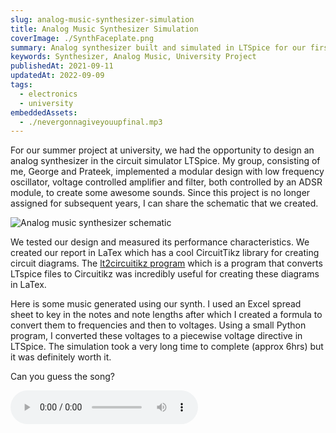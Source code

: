 ```yaml
---
slug: analog-music-synthesizer-simulation
title: Analog Music Synthesizer Simulation
coverImage: ./SynthFaceplate.png
summary: Analog synthesizer built and simulated in LTSpice for our first year project. This design features a low frequency oscillator, voltage controlled filter and amplifier. 
keywords: Synthesizer, Analog Music, University Project
publishedAt: 2021-09-11
updatedAt: 2022-09-09
tags:
  - electronics
  - university
embeddedAssets: 
  - ./nevergonnagiveyouupfinal.mp3
---
```


For our summer project at university, we had the opportunity to design an analog synthesizer in the circuit simulator LTSpice. My group, consisting of me, George and Prateek, implemented a modular design with low frequency oscillator, voltage controlled amplifier and filter, both controlled by an ADSR module, to create some awesome sounds. Since this project is no longer assigned for subsequent years, I can share the schematic that we created.

![Analog music synthesizer schematic](./synthesizer_schematic.png)

We tested our design and measured its performance characteristics. We created our report in LaTex which has a cool CircuitTikz library for creating circuit diagrams. The [lt2circuitikz program](https://github.com/ckuhlmann/lt2circuitikz) which is a program that converts LTspice files to Circuitikz was incredibly useful for creating these diagrams in LaTex.

Here is some music generated using our synth. I used an Excel spread sheet to key in the notes and note lengths after which I created a formula to convert them to frequencies and then to voltages. Using a small Python program, I converted these voltages to a piecewise voltage directive in LTSpice. The simulation took a very long time to complete (approx 6hrs) but it was definitely worth it.

Can you guess the song?

<audio controls=" ">
  <source src={props.data.projectPost.frontmatter.embeddedAssets[0].publicURL} type="audio/mpeg" />
  Your browser does not support the audio tag.
</audio>
